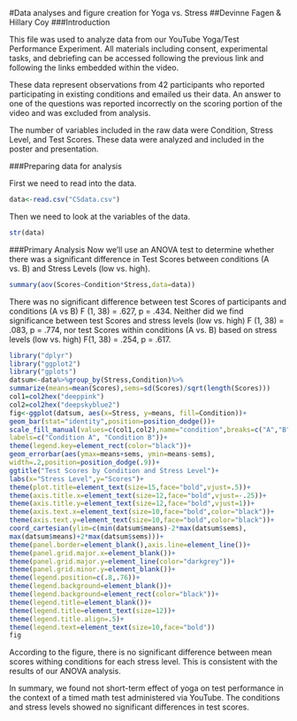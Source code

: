 #Data analyses and figure creation for Yoga vs. Stress
##Devinne Fagen & Hillary Coy
###Introduction

This file was used to analyze data from our YouTube Yoga/Test Performance Experiment. All materials including consent, experimental tasks, and debriefing can be accessed following the previous link and following the links embedded within the video.

These data represent observations from 42 participants who reported participating in existing conditions and emailed us their data. An answer to one of the questions was reported incorrectly on the scoring portion of the video and was excluded from analysis.

The number of variables included in the raw data were Condition, Stress Level, and Test Scores. These data were analyzed and included in the poster and presentation.

###Preparing data for analysis

First we need to read into the data.
```r
data<-read.csv("CSdata.csv")
```
Then we need to look at the variables of the data.
```r
str(data)
```
###Primary Analysis
Now we'll use an ANOVA test to determine whether there was a significant difference in Test Scores between conditions (A vs. B) and Stress Levels (low vs. high).
```r
summary(aov(Scores~Condition*Stress,data=data))
```
There was no significant difference between test Scores of participants and conditions (A vs B) F (1, 38) = .627, p = .434. Neither did we find significance between test Scores and stress levels (low vs. high) F (1, 38) = .083, p = .774, nor test Scores within conditions (A vs. B) based on stress levels (low vs. high) F(1, 38) = .254, p = .617.



```r
library("dplyr")
library("ggplot2")
library("gplots")
datsum<-data%>%group_by(Stress,Condition)%>%
summarize(means=mean(Scores),sems=sd(Scores)/sqrt(length(Scores)))
col1=col2hex("deeppink")
col2=col2hex("deepskyblue2")
fig<-ggplot(datsum, aes(x=Stress, y=means, fill=Condition))+
geom_bar(stat="identity",position=position_dodge())+
scale_fill_manual(values=c(col1,col2),name="condition",breaks=c("A","B"),
labels=c("Condition A", "Condition B"))+
theme(legend.key=element_rect(color="black"))+
geom_errorbar(aes(ymax=means+sems, ymin=means-sems),
width=.2,position=position_dodge(.9))+
ggtitle("Test Scores by Condition and Stress Level")+
labs(x="Stress Level",y="Scores")+
theme(plot.title=element_text(size=15,face="bold",vjust=.5))+
theme(axis.title.x=element_text(size=12,face="bold",vjust=-.25))+
theme(axis.title.y=element_text(size=12,face="bold",vjust=1))+
theme(axis.text.x=element_text(size=10,face="bold",color="black"))+
theme(axis.text.y=element_text(size=10,face="bold",color="black"))+
coord_cartesian(ylim=c(min(datsum$means)-2*max(datsum$sems),
max(datsum$means)+2*max(datsum$sems)))+
theme(panel.border=element_blank(),axis.line=element_line())+
theme(panel.grid.major.x=element_blank())+
theme(panel.grid.major.y=element_line(color="darkgrey"))+
theme(panel.grid.minor.y=element_blank())+
theme(legend.position=c(.8,.76))+
theme(legend.background=element_blank())+
theme(legend.background=element_rect(color="black"))+
theme(legend.title=element_blank())+
theme(legend.title=element_text(size=12))+
theme(legend.title.align=.5)+
theme(legend.text=element_text(size=10,face="bold"))
fig
```

According to the figure, there is no significant difference between mean scores withing conditions for each stress level. This is consistent with the results of our ANOVA analysis. 

In summary, we found not short-term effect of yoga on test performance in the context of a timed math test administered via YouTube. The conditions and stress levels showed no significant differences in test scores. 